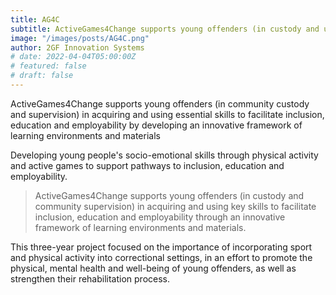 ```yaml
---
title: AG4C
subtitle: ActiveGames4Change supports young offenders (in custody and under community supervision) in the acquisition and usage of key competencies to facilitate inclusion, education and employability, by developing an innovative framework of learning environments and materials.
image: "/images/posts/AG4C.png"
author: 2GF Innovation Systems
# date: 2022-04-04T05:00:00Z
# featured: false
# draft: false
---
```


ActiveGames4Change supports young offenders (in community custody and supervision) in acquiring and using essential skills to facilitate inclusion, education and employability by developing an innovative framework of learning environments and materials

Developing young people's socio-emotional skills through physical activity and active games to support pathways to inclusion, education and employability.

<Blockquote>
ActiveGames4Change supports young offenders (in custody and community supervision) in acquiring and using key skills to facilitate inclusion, education and employability through an innovative framework of learning environments and materials.
</Blockquote>

This three-year project focused on the importance of incorporating sport and physical activity into correctional settings, in an effort to promote the physical, mental health and well-being of young offenders, as well as strengthen their rehabilitation process.
